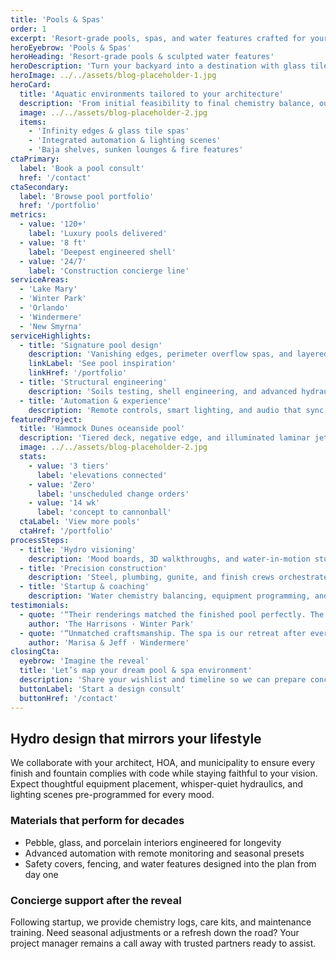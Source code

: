 ```yaml
---
title: 'Pools & Spas'
order: 1
excerpt: 'Resort-grade pools, spas, and water features crafted for your property.'
heroEyebrow: 'Pools & Spas'
heroHeading: 'Resort-grade pools & sculpted water features'
heroDescription: 'Turn your backyard into a destination with glass tile spas, negative edges, and choreographed lighting.'
heroImage: ../../assets/blog-placeholder-1.jpg
heroCard:
  title: 'Aquatic environments tailored to your architecture'
  description: 'From initial feasibility to final chemistry balance, our specialists orchestrate every detail.'
  image: ../../assets/blog-placeholder-2.jpg
  items:
    - 'Infinity edges & glass tile spas'
    - 'Integrated automation & lighting scenes'
    - 'Baja shelves, sunken lounges & fire features'
ctaPrimary:
  label: 'Book a pool consult'
  href: '/contact'
ctaSecondary:
  label: 'Browse pool portfolio'
  href: '/portfolio'
metrics:
  - value: '120+'
    label: 'Luxury pools delivered'
  - value: '8 ft'
    label: 'Deepest engineered shell'
  - value: '24/7'
    label: 'Construction concierge line'
serviceAreas:
  - 'Lake Mary'
  - 'Winter Park'
  - 'Orlando'
  - 'Windermere'
  - 'New Smyrna'
serviceHighlights:
  - title: 'Signature pool design'
    description: 'Vanishing edges, perimeter overflow spas, and layered lighting to extend your living space.'
    linkLabel: 'See pool inspiration'
    linkHref: '/portfolio'
  - title: 'Structural engineering'
    description: 'Soils testing, shell engineering, and advanced hydraulics to keep water moving flawlessly.'
  - title: 'Automation & experience'
    description: 'Remote controls, smart lighting, and audio that sync the entire outdoor experience.'
featuredProject:
  title: 'Hammock Dunes oceanside pool'
  description: 'Tiered deck, negative edge, and illuminated laminar jets align with panoramic Atlantic views.'
  image: ../../assets/blog-placeholder-2.jpg
  stats:
    - value: '3 tiers'
      label: 'elevations connected'
    - value: 'Zero'
      label: 'unscheduled change orders'
    - value: '14 wk'
      label: 'concept to cannonball'
  ctaLabel: 'View more pools'
  ctaHref: '/portfolio'
processSteps:
  - title: 'Hydro visioning'
    description: 'Mood boards, 3D walkthroughs, and water-in-motion studies that dial in the experience.'
  - title: 'Precision construction'
    description: 'Steel, plumbing, gunite, and finish crews orchestrated with rigorous inspections at each milestone.'
  - title: 'Startup & coaching'
    description: 'Water chemistry balancing, equipment programming, and owner orientation for crystal-clear results.'
testimonials:
  - quote: '“Their renderings matched the finished pool perfectly. The automation makes evenings incredibly relaxing.”'
    author: 'The Harrisons · Winter Park'
  - quote: '“Unmatched craftsmanship. The spa is our retreat after every busy week.”'
    author: 'Marisa & Jeff · Windermere'
closingCta:
  eyebrow: 'Imagine the reveal'
  title: 'Let’s map your dream pool & spa environment'
  description: 'Share your wishlist and timeline so we can prepare concepts tailored to your property.'
  buttonLabel: 'Start a design consult'
  buttonHref: '/contact'
---
```


## Hydro design that mirrors your lifestyle

We collaborate with your architect, HOA, and municipality to ensure every finish and fountain complies with code while staying faithful to your vision. Expect thoughtful equipment placement, whisper-quiet hydraulics, and lighting scenes pre-programmed for every mood.

### Materials that perform for decades

- Pebble, glass, and porcelain interiors engineered for longevity
- Advanced automation with remote monitoring and seasonal presets
- Safety covers, fencing, and water features designed into the plan from day one

### Concierge support after the reveal

Following startup, we provide chemistry logs, care kits, and maintenance training. Need seasonal adjustments or a refresh down the road? Your project manager remains a call away with trusted partners ready to assist.

